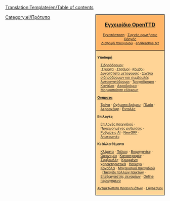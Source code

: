 <noinclude>[[Translation:Template/en/Table of contents]]</noinclude><noinclude>
</noinclude>
<div style="float:right; padding-left:12px; background:#ffffff;">
<div style="border:1px solid #000000; background:#ffb466; padding:5px; -moz-border-radius-topleft:5px; -moz-border-radius-topright:5px; font-size: 12pt;">
<center><strong><font size="3">[[el/Manual/Main Page|Εγχειρίδιο OpenTTD]]</font></strong></center>
<div style="font-size: 8pt; text-align: center;">
[[el/Εγκατάσταση|Εγκατάσταση]] &middot; 
[[el/Συχνές ερωτήσεις|Συχνές ερωτήσεις]]<br />
[[el/Οδηγός|Οδηγός]]<br />
[[el/Διεπαφή παιχνιδιού|Διεπαφή παιχνιδιού]] &middot; 
[[en/Readme.txt]]
</div>
</div>
<div style="border:1px solid black; border-top-width: 0px; background:#ffd496; padding:5px; -moz-border-radius-bottomleft:5px; -moz-border-radius-bottomright:8px; font-size: 8pt;">

<div style="width: 186px">
'''Υποδομή'''
<div style="margin-left:10px;">
[[el/Κατασκευή σιδηρόδρομου|Σιδηρόδρομοι]]: <br />
:''[[el/Σήματα|Σήματα]]'' &middot; ''[[el/Σιδηροδρομικός σταθμός|Σταθμοί]]'' &middot; ''[[el/Community/Junctionary/Main Page|Κόμβοι]]'' &middot; ''[[el/Δυνατότητα μεταφοράς|Δυνατότητα μεταφοράς]]'' &middot; ''[[el/Σχέδια σιδηρόδρομων|Σχέδια σιδηρόδρομων και συμβουλές]]''
[[el/Manual/Κατασκευή οδών|Αυτοκινητόδρομοι]] &middot; [[el/Τροχιόδρομοι|Τροχιόδρομοι]] &middot; [[el/Κατασκευή καναλιών|Κανάλια]] &middot; [[en/Κατασκευή αεροδρομίων|Αεροδρόμια]] &middot; [[el/Μορφοποίηση εδάφους|Μορφοποίηση εδάφους]]
</div>
</div>

<div style="width: 186px">
'''[[el/Manual/Οχήματα|Οχήματα]]'''
<div style="margin-left:10px;">
[[el/Τρένα|Τρένα]] &middot; [[el/Οχήματα δρόμου|Οχήματα δρόμου]] &middot; [[el/Manual/Πλοία|Πλοία]] &middot;
[[el/Αεροσκάφη|Αεροσκάφη]] &middot; [[el/Εντολές|Εντολές]]
</div>
</div>

<div style="width: 186px">
'''Επιλογές'''
<div style="margin-left:10px;">
[[el/Παράθυρο επιλογών παιχνιδιού|Επιλογές παιχνιδιού]] &middot; [[el/Προχωρημένες ρυθμίσεις|Προχωρημένες ρυθμίσεις]] &middot; [[el/Ρυθμίσεις τεχνητής νοημοσύνης|Ρυθμίσεις AI]] &middot;
[[el/NewGRF|NewGRF]] &middot; [[el/Απατεωνιές|Απατεωνιές]]
</div>
</div>

<div style="width: 186px">
'''Κι άλλα θέματα'''<br />
<div style="margin-left:10px;">
[[el/Κλίματα|Κλίματα]] &middot; [[el/Πόλεις|Πόλεις]] &middot; [[el/Βιομηχανίες|Βιομηχανίες]] &middot; [[el/Οικονομία|Οικονομία]] &middot;
[[el/Καταστροφές|Καταστροφές]] &middot; [[el/Συμβουλές|Συμβουλές]] &middot;
[[el/Κρυμμένα χαρακτηριστικά|Κρυμμένα χαρακτηριστικά]] &middot; [[el/Hotkeys|Hotkeys]] &middot;
[[el/Κονσόλα|Κονσόλα]] &middot; [[el/Μηχανισμοί παιχνιδιού|Μηχανισμοί παιχνιδιού]] &middot;
[[el/Παιχνίδι πολλών παικτών|Παιχνίδι πολλών παικτών]] &middot; [[el/Επεξεργαστής σεναρίων|Επεξεργαστής σεναρίων]] &middot;
[[el/Online περιεχόμενο|Online περιεχόμενο]]
</div>
</div>

[[el/Αντιμετώπιση προβλημάτων|Αντιμετώπιση προβλημάτων]] &middot; [[el/Σύνδεσμοι|Σύνδεσμοι]]
</div>
</div>
<noinclude>[[Category:el/Πρότυπα]]</noinclude>
<includeonly>[[Category:el/Εγχειρίδιο|{{PAGENAME}}]]</includeonly>